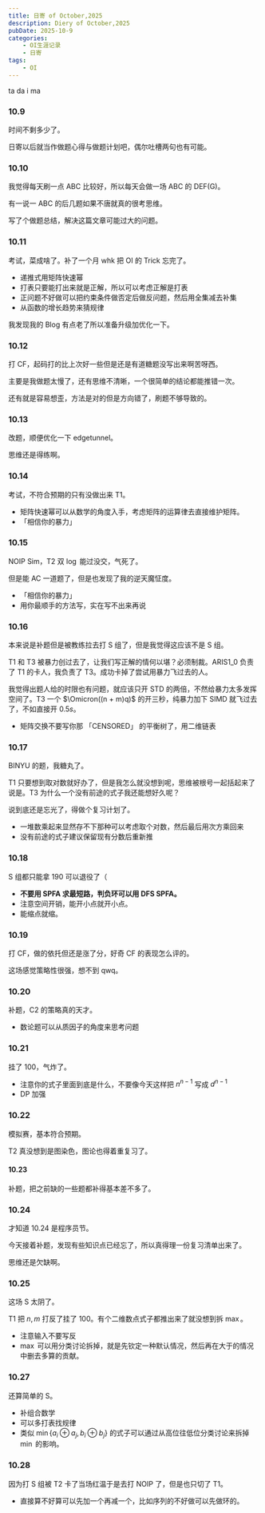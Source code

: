 ```yaml
---
title: 日寄 of October,2025
description: Diery of October,2025
pubDate: 2025-10-9
categories:
    - OI生涯记录
    - 日寄
tags:
    - OI
---
```


ta da i ma

### 10.9

时间不剩多少了。

日寄以后就当作做题心得与做题计划吧，偶尔吐槽两句也有可能。

### 10.10

我觉得每天刷一点 ABC 比较好，所以每天会做一场 ABC 的 DEF(G)。

有一说一 ABC 的后几题如果不唐就真的很考思维。

写了个做题总结，解决这篇文章可能过大的问题。

### 10.11

考试，菜成啥了。补了一个月 whk 把 OI 的 Trick 忘完了。

- 递推式用矩阵快速幂
- 打表只要能打出来就是正解，所以可以考虑正解是打表
- 正问题不好做可以把约束条件做否定后做反问题，然后用全集减去补集
- 从函数的增长趋势来猜规律

我发现我的 Blog 有点老了所以准备升级加优化一下。

### 10.12

打 CF，起码打的比上次好一些但是还是有道糖题没写出来啊苦呀西。

主要是我做题太慢了，还有思维不清晰，一个很简单的结论都能推错一次。

还有就是容易想歪，方法是对的但是方向错了，刷题不够导致的。

### 10.13

改题，顺便优化一下 edgetunnel。

思维还是得练啊。

### 10.14

考试，不符合预期的只有没做出来 T1。

- 矩阵快速幂可以从数学的角度入手，考虑矩阵的运算律去直接维护矩阵。
- 「相信你的暴力」

### 10.15

NOIP Sim，T2 双 $\log$ 能过没交，气死了。

但是能 AC 一道题了，但是也发现了我的逆天魔怔度。

- 「相信你的暴力」
- 用你最顺手的方法写，实在写不出来再说

### 10.16

本来说是补题但是被教练拉去打 S 组了，但是我觉得这应该不是 S 组。

T1 和 T3 被暴力创过去了，让我们写正解的情何以堪？必须制裁。ARIS1_0 负责了 T1 的卡人，我负责了 T3。成功卡掉了尝试用暴力飞过去的人。

我觉得出题人给的时限也有问题，就应该只开 STD 的两倍，不然给暴力太多发挥空间了。T3 一个 $\Omicron((n + m)q)$ 的开三秒，纯暴力加下 SIMD 就飞过去了，不如直接开 $0.5s$。

- 矩阵交换不要写你那 「CENSORED」 的平衡树了，用二维链表

### 10.17

BINYU 的题，我糖丸了。

T1 只要想到取对数就好办了，但是我怎么就没想到呢，思维被根号一起括起来了说是。T3 为什么一个没有前途的式子我还能想好久呢？

说到底还是忘光了，得做个复习计划了。

- 一堆数乘起来显然存不下那种可以考虑取个对数，然后最后用次方乘回来
- 没有前途的式子建议保留现有分数后重新推

### 10.18

S 组都只能拿 190 可以退役了（

- **不要用 SPFA 求最短路，判负环可以用 DFS SPFA。**
- 注意空间开销，能开小点就开小点。
- 能缩点就缩。

### 10.19

打 CF，做的依托但还是涨了分，好奇 CF 的表现怎么评的。

这场感觉策略性很强，想不到 qwq。

### 10.20

补题，C2 的策略真的天才。

- 数论题可以从质因子的角度来思考问题

### 10.21

挂了 100，气炸了。

- 注意你的式子里面到底是什么，不要像今天这样把 $n ^ {n - 1}$ 写成 $d ^ {n - 1}$
- DP 加强

### 10.22

模拟赛，基本符合预期。

T2 真没想到是图染色，图论也得着重复习了。

#### 10.23

补题，把之前缺的一些题都补得基本差不多了。

### 10.24

才知道 10.24 是程序员节。

今天接着补题，发现有些知识点已经忘了，所以真得理一份复习清单出来了。

思维还是欠缺啊。

### 10.25

这场 S 太阴了。

T1 把 $n,m$ 打反了挂了 $100$。有个二维数点式子都推出来了就没想到拆 $\max$。

- 注意输入不要写反
- $\max$ 可以用分类讨论拆掉，就是先钦定一种默认情况，然后再在大于的情况中删去多算的贡献。

### 10.27

还算简单的 S。

- 补组合数学
- 可以多打表找规律
- 类似 $\min \{ a _ i \oplus a _ j,b _ i \oplus b _ j \}$ 的式子可以通过从高位往低位分类讨论来拆掉 $\min$ 的影响。

### 10.28

因为打 S 组被 T2 卡了当场红温于是去打 NOIP 了，但是也只切了 T1。

- 直接算不好算可以先加一个再减一个，比如序列的不好做可以先做环的。